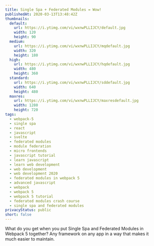 ```yaml
---
title: Single Spa + Federated Modules = Wow!
publishedAt: 2020-03-13T13:48:42Z
thumbnails:
  default:
    url: https://i.ytimg.com/vi/wxnwPLLIJCY/default.jpg
    width: 120
    height: 90
  medium:
    url: https://i.ytimg.com/vi/wxnwPLLIJCY/mqdefault.jpg
    width: 320
    height: 180
  high:
    url: https://i.ytimg.com/vi/wxnwPLLIJCY/hqdefault.jpg
    width: 480
    height: 360
  standard:
    url: https://i.ytimg.com/vi/wxnwPLLIJCY/sddefault.jpg
    width: 640
    height: 480
  maxres:
    url: https://i.ytimg.com/vi/wxnwPLLIJCY/maxresdefault.jpg
    width: 1280
    height: 720
tags:
  - webpack-5
  - single spa
  - react
  - javascript
  - svelte
  - federated modules
  - module federation
  - micro frontends
  - javascript tutorial
  - learn javascript
  - learn web development
  - web development
  - web development 2020
  - federated modules in webpack 5
  - advanced javascript
  - webpack
  - webpack 5
  - webpack 5 tutorial
  - federated modules crash course
  - single spa and federated modules
privacyStatus: public
short: false
---
```

  
What do you get when you put Single Spa and Federated Modules in Webpack 5 together? Any framework on any app in a way that makes it much easier to maintain.
